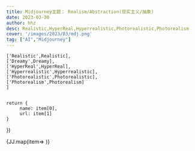 ```yaml
---
title: Midjourney主题： Realism/Abstraction(现实主义/抽象)
date: 2023-03-30
author: hhz
desc: Realistic,HyperReal,Hyperrealistic,Photorealistic,Photorealism
cover: '/images/2023/03/mdj.png'
tag: ["AI","Midjourney"]
---
```


    ['Realistic',Realistic],
    ['Dreamy',Dreamy],
    ['HyperReal',HyperReal],
    ['Hyperrealistic',Hyperrealistic],
    ['Photorealistic',Photorealistic],
    ['Photorealism',Photorealism]
    ]


    return {
         name: item[0],
         url: item[1] 
    }
})

<div style={{display:"grid", gridTemplateColumns: "repeat(2, 1fr)", gap:"30px"}}>
{JJ.map(item=>  <MdjCard props={{...frontmatter, ...item}} client:load ></MdjCard>)}

</div>




   